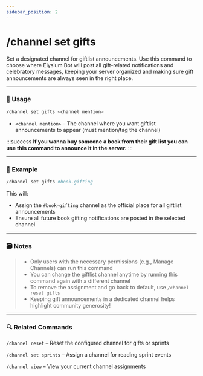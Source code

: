 ```yaml
---
sidebar_position: 2
---
```


# /channel set gifts 

Set a designated channel for giftlist announcements. Use this command to choose where Elysium Bot will post all gift-related notifications and celebratory messages, keeping your server organized and making sure gift announcements are always seen in the right place.

<hr className="md-divider-gradient" />

### 💬 Usage
```bash
/channel set gifts <channel mention>
```
- `<channel mention>` – The channel where you want giftlist announcements to appear (must mention/tag the channel)

:::success
**If you wanna buy someone a book from their gift list you can use this command to announce it in the server.**
:::

<hr className="md-divider-gradient" />

### 📌 Example
```bash
/channel set gifts #book-gifting
```
This will:
- Assign the `#book-gifting` channel as the official place for all giftlist announcements
- Ensure all future book gifting notifications are posted in the selected channel

<hr className="md-divider-gradient" />

### 🗃️ Notes
> - Only users with the necessary permissions (e.g., Manage Channels) can run this command
> - You can change the giftlist channel anytime by running this command again with a different channel
> - To remove the assignment and go back to default, use `/channel reset gifts`
> - Keeping gift announcements in a dedicated channel helps highlight community generosity!

<hr className="md-divider-gradient" />

### 🔍 Related Commands
`/channel reset` – Reset the configured channel for gifts or sprints

`/channel set sprints` – Assign a channel for reading sprint events

`/channel view` – View your current channel assignments
